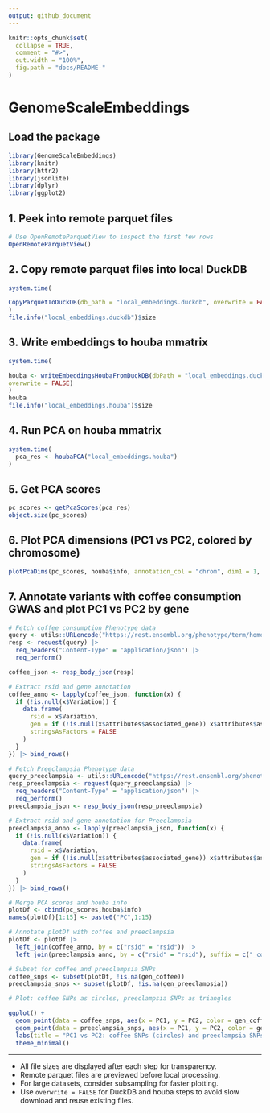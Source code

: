 ```yaml
---
output: github_document
---
```


```r
knitr::opts_chunk$set(
  collapse = TRUE,
  comment = "#>",
  out.width = "100%",
  fig.path = "docs/README-"
)
```

# GenomeScaleEmbeddings

## Load the package

```r
library(GenomeScaleEmbeddings)
library(knitr)
library(httr2)
library(jsonlite)
library(dplyr)
library(ggplot2)
```

## 1. Peek into remote parquet files

```r
# Use OpenRemoteParquetView to inspect the first few rows
OpenRemoteParquetView()
```

## 2. Copy remote parquet files into local DuckDB

```r
system.time(

CopyParquetToDuckDB(db_path = "local_embeddings.duckdb", overwrite = FALSE)
)
file.info("local_embeddings.duckdb")$size
```

## 3. Write embeddings to houba mmatrix

```r
system.time(

houba <- writeEmbeddingsHoubaFromDuckDB(dbPath = "local_embeddings.duckdb", 
overwrite = FALSE)
)
houba
file.info("local_embeddings.houba")$size
```

## 4. Run PCA on houba mmatrix

```r
system.time(
  pca_res <- houbaPCA("local_embeddings.houba")
)
```

## 5. Get PCA scores

```r
pc_scores <- getPcaScores(pca_res)
object.size(pc_scores)
```

## 6. Plot PCA dimensions (PC1 vs PC2, colored by chromosome)

```r
plotPcaDims(pc_scores, houba$info, annotation_col = "chrom", dim1 = 1, dim2 = 2)
```

## 7. Annotate variants with coffee consumption GWAS and plot PC1 vs PC2 by gene

```r
# Fetch coffee consumption Phenotype data
query <- utils::URLencode("https://rest.ensembl.org/phenotype/term/homo_sapiens/coffee consumption")
resp <- request(query) |>
  req_headers("Content-Type" = "application/json") |>
  req_perform()

coffee_json <- resp_body_json(resp)

# Extract rsid and gene annotation
coffee_anno <- lapply(coffee_json, function(x) {
  if (!is.null(x$Variation)) {
    data.frame(
      rsid = x$Variation,
      gen = if (!is.null(x$attributes$associated_gene)) x$attributes$associated_gene else NA,
      stringsAsFactors = FALSE
    )
  }
}) |> bind_rows()

# Fetch Preeclampsia Phenotype data
query_preeclampsia <- utils::URLencode("https://rest.ensembl.org/phenotype/term/homo_sapiens/preeclampsia")
resp_preeclampsia <- request(query_preeclampsia) |>
  req_headers("Content-Type" = "application/json") |>
  req_perform()
preeclampsia_json <- resp_body_json(resp_preeclampsia)

# Extract rsid and gene annotation for Preeclampsia
preeclampsia_anno <- lapply(preeclampsia_json, function(x) {
  if (!is.null(x$Variation)) {
    data.frame(
      rsid = x$Variation,
      gen = if (!is.null(x$attributes$associated_gene)) x$attributes$associated_gene else NA,
      stringsAsFactors = FALSE
    )
  }
}) |> bind_rows()

# Merge PCA scores and houba info
plotDf <- cbind(pc_scores,houba$info)
names(plotDf)[1:15] <- paste0("PC",1:15)

# Annotate plotDf with coffee and preeclampsia
plotDf <- plotDf |>
  left_join(coffee_anno, by = c("rsid" = "rsid")) |>
  left_join(preeclampsia_anno, by = c("rsid" = "rsid"), suffix = c("_coffee", "_preeclampsia"))

# Subset for coffee and preeclampsia SNPs
coffee_snps <- subset(plotDf, !is.na(gen_coffee))
preeclampsia_snps <- subset(plotDf, !is.na(gen_preeclampsia))

# Plot: coffee SNPs as circles, preeclampsia SNPs as triangles

ggplot() +
  geom_point(data = coffee_snps, aes(x = PC1, y = PC2, color = gen_coffee), shape = 16, size = 2, alpha = 0.7) +
  geom_point(data = preeclampsia_snps, aes(x = PC1, y = PC2, color = gen_preeclampsia), shape = 17, size = 3, alpha = 0.7) +
  labs(title = "PC1 vs PC2: coffee SNPs (circles) and preeclampsia SNPs (triangles)", color = "Gene annotation") +
  theme_minimal()
```

---

- All file sizes are displayed after each step for transparency.
- Remote parquet files are previewed before local processing.
- For large datasets, consider subsampling for faster plotting.
- Use `overwrite = FALSE` for DuckDB and houba steps to avoid slow download and reuse existing files.
